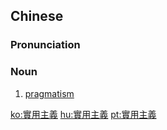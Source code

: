 {{also|实用主义}}
==Chinese==
{{zh-forms|s=实用主义|type=22}}

===Pronunciation===
{{zh-pron
|m=shíyòngzhǔyì
|c=sat6 jung6 zyu2 ji6
|cat=n
}}

===Noun===
{{zh-noun}}

# {{lb|zh|philosophy|politics}} [[pragmatism]]

[[ko:實用主義]]
[[hu:實用主義]]
[[pt:實用主義]]